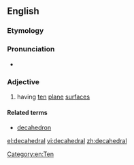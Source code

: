 ==English==

===Etymology===
{{confix|deca|hedral}}

===Pronunciation===
* {{a|UK}} {{IPA|[ˌdɛkəˈhiːdɹəɫ]}}

===Adjective===
{{en-adj|-}}

# having [[ten]] [[plane]] [[surface]]s

====Related terms====
* [[decahedron]]

[[Category:en:Ten]]

[[el:decahedral]]
[[vi:decahedral]]
[[zh:decahedral]]